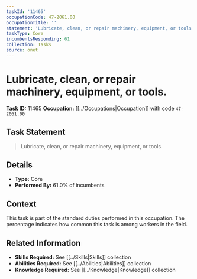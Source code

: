 ```yaml
---
taskId: '11465'
occupationCode: 47-2061.00
occupationTitle: ''
statement: 'Lubricate, clean, or repair machinery, equipment, or tools.'
taskType: Core
incumbentsResponding: 61
collection: Tasks
source: onet
---
```

# Lubricate, clean, or repair machinery, equipment, or tools.

**Task ID:** 11465
**Occupation:** [[../Occupations|Occupation]] with code `47-2061.00`

## Task Statement

> Lubricate, clean, or repair machinery, equipment, or tools.

## Details

- **Type:** Core
- **Performed By:** 61.0% of incumbents

## Context

This task is part of the standard duties performed in this occupation. The percentage indicates how common this task is among workers in the field.

## Related Information

- **Skills Required:** See [[../Skills|Skills]] collection
- **Abilities Required:** See [[../Abilities|Abilities]] collection
- **Knowledge Required:** See [[../Knowledge|Knowledge]] collection
